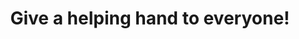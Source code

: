 ---
title: Give a <span>helping hand</span> to everyone!
description: Volunteers do not Necessarily have the Time, They Just have the Heart.
image: ./imgs/image.png
imagealt: Image of orphan kids
buttonurl: https://google.com
buttontext: Learn More
---